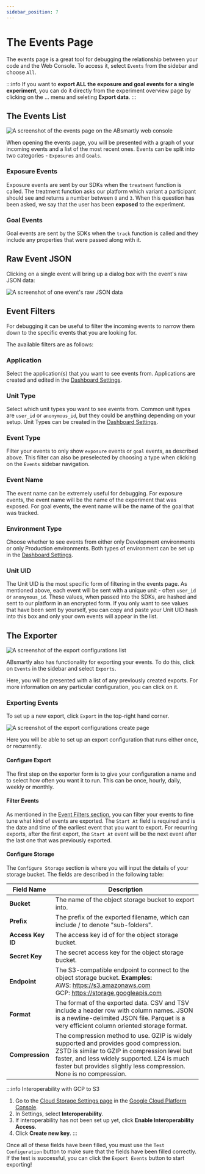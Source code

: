 ```yaml
---
sidebar_position: 7
---
```



# The Events Page

The events page is a great tool for debugging the relationship between your 
code and the Web Console. To access it, select `Events` from the sidebar and 
choose `All`.

:::info
If you want to **export ALL the exposure and goal events for a single experiment**, you can do it directly from the experiment overview page by clicking on the ... menu and seleting **Export data**.
:::

## The Events List

<Image img="events_list.png" alt="A screenshot of the events page on the ABsmartly web console" />

When opening the events page, you will be presented with a graph of your 
incoming events and a list of the most recent ones. Events can be split into 
two categories - `Exposures` and `Goals`.

### Exposure Events

Exposure events are sent by our SDKs when the `treatment` function is called. 
The treatment function asks our platform which variant a participant should 
see and returns a number between `0` and `3`. When this question has been asked,
we say that the user has been **exposed** to the experiment.

### Goal Events

Goal events are sent by the SDKs when the `track` function is called and they
include any properties that were passed along with it.

## Raw Event JSON

Clicking on a single event will bring up a dialog box with the event's raw JSON data:

<Image img="raw_event_json.png" alt="A screenshot of one event's raw JSON data" />

## Event Filters

For debugging it can be useful to filter the incoming events to narrow them 
down to the specific events that you are looking for.

The available filters are as follows:

### Application

Select the application(s) that you want to see events from. Applications are 
created and edited in the [Dashboard Settings](/docs/web-console-docs/settings).


### Unit Type

Select which unit types you want to see events from. Common unit types are `user_id`
or `anonymous_id`, but they could be anything depending on your setup. Unit 
Types can be created in the [Dashboard Settings](/docs/web-console-docs/settings#units). 

### Event Type

Filter your events to only show `exposure` events or `goal` events, as 
described above. This filter can also be preselected by choosing a type when 
clicking on the `Events` sidebar navigation.

### Event Name

The event name can be extremely useful for debugging. For exposure events, the 
event name will be the name of the experiment that was exposed. For goal events, 
the event name will be the name of the goal that was tracked.

### Environment Type

Choose whether to see events from either only Development environments or only 
Production environments. Both types of environment can be set up in the
[Dashboard Settings](/docs/web-console-docs/settings#environments). 

### Unit UID

The Unit UID is the most specific form of filtering in the events page. As 
mentioned above, each event will be sent with a unique unit - often `user_id` 
or `anonymous_id`. These values, when passed into the SDKs, are hashed and 
sent to our platform in an encrypted form. If you only want to see values that 
have been sent by yourself, you can copy and paste your Unit UID hash into 
this box and only your own events will appear in the list.

## The Exporter

<Image img="export_configs_list.png" alt="A screenshot of the export configurations list" />

ABsmartly also has functionality for exporting your events. To do this, click 
on `Events` in the sidebar and select `Exports`.

Here, you will be presented with a list of any previously created exports. For more information on any particular
configuration, you can click on it.

### Exporting Events

To set up a new export, click `Export` in the top-right hand corner.

<Image img="export_events_create.png" alt="A screenshot of the export configurations create page" />

Here you will be able to set up an export configuration that runs either once,
or recurrently.

#### Configure Export

The first step on the exporter form is to give your configuration a name and 
to select how often you want it to run. This can be once, hourly, daily, 
weekly or monthly.

#### Filter Events

As mentioned in the [Event Filters section](#event-filters), you can filter 
your events to fine tune what kind of events are exported. The `Start At` 
field is required and is the date and time of the earliest event that you want 
to export. For recurring exports, after the first export, the `Start At` event 
will be the next event after the last one that was previously exported.

#### Configure Storage

The `Configure Storage` section is where you will input the details of your 
storage bucket. The fields are described in the following table:

| Field Name      | Description                                                                   |
| --------------- | ----------------------------------------------------------------------------- |
| **Bucket**      | The name of the object storage bucket to export into.                         |
| **Prefix**      | The prefix of the exported filename, which can include / to denote "sub-folders". |
| **Access Key ID**  | The access key id of for the object storage bucket.                           |
| **Secret Key**  | The secret access key for the object storage bucket.                          |
| **Endpoint**    | The S3-compatible endpoint to connect to the object storage bucket. **Examples:**<br /> AWS: https://s3.amazonaws.com<br />GCP: https://storage.googleapis.com<br />|
| **Format**      | The format of the exported data. CSV and TSV include a header row with column names. JSON is a newline-delimited JSON file. Parquet is a very efficient column oriented storage format.|
| **Compression** | The compression method to use. GZIP is widely supported and provides good compression. ZSTD is similar to GZIP in compression level but faster, and less widely supported. LZ4 is much faster but provides slightly less compression. None is no compression. |

:::info Interoperability with GCP to S3
1. Go to the [Cloud Storage Settings page](http://console.cloud.google.com/storage/settings/) in the [Google Cloud Platform Console](https://console.cloud.google.com/).
2. In Settings, select **Interoperability**.
3. If interoperability has not been set up yet, click **Enable Interoperability Access**.
4. Click **Create new key**.
:::

Once all of these fields have been filled, you must use the `Test Configuration` 
button to make sure that the fields have been filled correctly. If the test is 
successful, you can click the `Export Events` button to start exporting!
